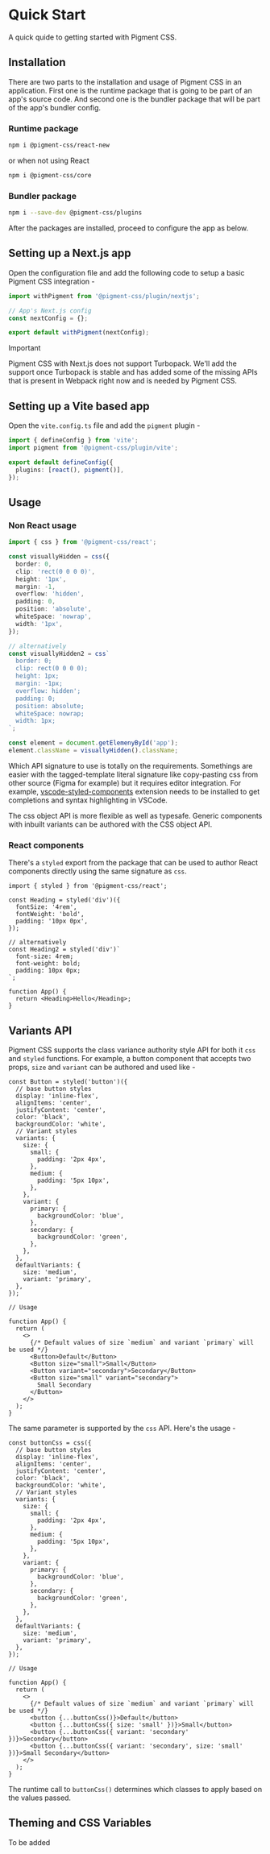 # Quick Start

<Subtitle>A quick quide to getting started with Pigment CSS.</Subtitle>
<Meta name="description" content="A quick quide to getting started with Pigment CSS." />

## Installation

There are two parts to the installation and usage of Pigment CSS in an application. First one is the runtime package that is going to be part of an app's source code. And second one is the bundler package that will be part of the app's bundler config.

### Runtime package

```bash title="Terminal"
npm i @pigment-css/react-new
```

or when not using React

```bash title="Terminal"
npm i @pigment-css/core
```

### Bundler package

```bash title="Terminal"
npm i --save-dev @pigment-css/plugins
```

After the packages are installed, proceed to configure the app as below.

## Setting up a Next.js app

Open the configuration file and add the following code to setup a basic Pigment CSS integration -

```ts title="next.config.ts"
import withPigment from '@pigment-css/plugin/nextjs';

// App's Next.js config
const nextConfig = {};

export default withPigment(nextConfig);
```

> [!IMPORTANT]
> Pigment CSS with Next.js does not support Turbopack. We'll add the support once Turbopack is stable and has added some of the missing APIs that is present in Webpack right now and is needed by Pigment CSS.

## Setting up a Vite based app

Open the `vite.config.ts` file and add the `pigment` plugin -

```ts title="vite.config.ts"
import { defineConfig } from 'vite';
import pigment from '@pigment-css/plugin/vite';

export default defineConfig({
  plugins: [react(), pigment()],
});
```

## Usage

### Non React usage

```ts title="App.ts"
import { css } from '@pigment-css/react';

const visuallyHidden = css({
  border: 0,
  clip: 'rect(0 0 0 0)',
  height: '1px',
  margin: -1,
  overflow: 'hidden',
  padding: 0,
  position: 'absolute',
  whiteSpace: 'nowrap',
  width: '1px',
});

// alternatively
const visuallyHidden2 = css`
  border: 0;
  clip: rect(0 0 0 0);
  height: 1px;
  margin: -1px;
  overflow: hidden';
  padding: 0;
  position: absolute;
  whiteSpace: nowrap;
  width: 1px;
`;

const element = document.getElemenyById('app');
element.className = visuallyHidden().className;
```

Which API signature to use is totally on the requirements. Somethings are easier with the tagged-template literal signature like copy-pasting css from other source (Figma for example) but it requires editor integration. For example, [vscode-styled-components](https://marketplace.visualstudio.com/items?itemName=styled-components.vscode-styled-components) extension needs to be installed to get completions and syntax highlighting in VSCode.

The css object API is more flexible as well as typesafe. Generic components with inbuilt variants can be authored with the CSS object API.

### React components

There's a `styled` export from the package that can be used to author React components directly using the same signature as `css`.

```tsx
import { styled } from '@pigment-css/react';

const Heading = styled('div')({
  fontSize: '4rem',
  fontWeight: 'bold',
  padding: '10px 0px',
});

// alternatively
const Heading2 = styled('div')`
  font-size: 4rem;
  font-weight: bold;
  padding: 10px 0px;
`;

function App() {
  return <Heading>Hello</Heading>;
}
```

## Variants API

Pigment CSS supports the class variance authority style API for both it `css` and `styled` functions. For example, a button component that accepts two props, `size` and `variant` can be authored and used like -

```tsx
const Button = styled('button')({
  // base button styles
  display: 'inline-flex',
  alignItems: 'center',
  justifyContent: 'center',
  color: 'black',
  backgroundColor: 'white',
  // Variant styles
  variants: {
    size: {
      small: {
        padding: '2px 4px',
      },
      medium: {
        padding: '5px 10px',
      },
    },
    variant: {
      primary: {
        backgroundColor: 'blue',
      },
      secondary: {
        backgroundColor: 'green',
      },
    },
  },
  defaultVariants: {
    size: 'medium',
    variant: 'primary',
  },
});

// Usage

function App() {
  return (
    <>
      {/* Default values of size `medium` and variant `primary` will be used */}
      <Button>Default</Button>
      <Button size="small">Small</Button>
      <Button variant="secondary">Secondary</Button>
      <Button size="small" variant="secondary">
        Small Secondary
      </Button>
    </>
  );
}
```

The same parameter is supported by the `css` API. Here's the usage -

```tsx
const buttonCss = css({
  // base button styles
  display: 'inline-flex',
  alignItems: 'center',
  justifyContent: 'center',
  color: 'black',
  backgroundColor: 'white',
  // Variant styles
  variants: {
    size: {
      small: {
        padding: '2px 4px',
      },
      medium: {
        padding: '5px 10px',
      },
    },
    variant: {
      primary: {
        backgroundColor: 'blue',
      },
      secondary: {
        backgroundColor: 'green',
      },
    },
  },
  defaultVariants: {
    size: 'medium',
    variant: 'primary',
  },
});

// Usage

function App() {
  return (
    <>
      {/* Default values of size `medium` and variant `primary` will be used */}
      <button {...buttonCss()}>Default</button>
      <button {...buttonCss({ size: 'small' })}>Small</button>
      <button {...buttonCss({ variant: 'secondary' })}>Secondary</button>
      <button {...buttonCss({ variant: 'secondary', size: 'small' })}>Small Secondary</button>
    </>
  );
}
```

The runtime call to `buttonCss()` determines which classes to apply based on the values passed.

## Theming and CSS Variables

To be added
